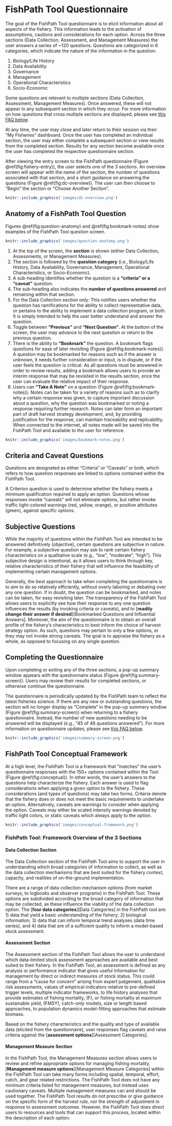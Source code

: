 # FishPath Tool Questionnaire

The goal of the FishPath Tool questionnaire is to elicit information about all aspects of the fishery. This information leads to the activation of assumptions, cautions and considerations for each option. Across the three sections (Data Collection, Assessment, and Management Measures) the user answers a series of ~120 questions. Questions are categorized in 6 categories, which indicate the nature of the information in the question:

1. Biology/Life History
2. Data Availability
3. Governance
4. Management 
5. Operational Characteristics
6. Socio-Economic

Some questions are relevant to multiple sections (Data Collection, Assessment, Management Measures). Once answered, these will not appear in any subsequent section in which they occur. For more information on how questions that cross multiple sections are displayed, please see [this FAQ below](#faq-question-numbering).

At any time, the user may close and later return to their session via their “My Fisheries” dashboard. Once the user has completed an individual section, the user may either complete a subsequent section or view results from the completed section. Results for any section become available once the user has completed the respective questionnaire section. 

After viewing the entry screen to the FishPath questionnaire (Figure \@ref(fig:fishery-entry)), the user selects one of the 3 sections. An overview screen will appear with the name of the section, the number of questions associated with that section, and a short guidance on answering the questions (Figure \@ref(fig:dc-overview)). The user can then choose to “Begin” the section or “Choose Another Section”.

```r
knitr::include_graphics('images/dc-overview.png')
```

## Anatomy of a FishPath Tool Question
Figures \@ref(fig:question-anatomy) and \@ref(fig:bookmark-notes) show examples of the FishPath Tool question screen.

 ```r
knitr::include_graphics('images/question-anatomy.png')
```

1.	At the top of the screen, the **section** is shown (either Data Collection, Assessments, or Management Measures). 
2.	The section is followed by the **question category** (i.e., Biology/Life History, Data Availability, Governance, Management, Operational Characteristics, or Socio-Economic). 
3.	A sub-heading identifies whether the question is a **“criteria” or a “caveat”** question.
4.	The sub-heading also indicates the **number of questions answered** and remaining within that section. 
5.	For the Data Collection section only: This notifies users whether the question has ramifications for the ability to collect representative data, or pertains to the ability to implement a data collection program, or both. It is simply intended to help the user better understand and answer the question.
6. Toggle between **“Previous”** and **“Next Question”**. At the bottom of the screen, the user may advance to the next question or return to the previous question.
7.	There is the ability to **“Bookmark”** the question. A bookmark flags questions for ease of later revisiting (Figure \@ref(fig:bookmark-notes)). A question may be bookmarked for reasons such as if the answer is unknown, it needs further consideration or input, is in dispute, or if the user feels the question is critical. As all questions must be answered in order to review results, adding a bookmark allows users to provide an interim response that may be revisited in the results section, once the user can evaluate the relative impact of their response.
8.	Users can **“Take A Note”** on a question (Figure \@ref(fig:bookmark-notes)). Notes can be taken for a variety of reasons such as to clarify why a certain response was given, to capture important discussion about a question, why the question was bookmarked or noting a response requiring further research. Notes can later form an important part of draft harvest strategy development, and, by providing justification for the response, can maintain traceability and replicability. When connected to the internet, all notes made will be saved into the FishPath Tool and available to the user for reference.


 ```r
knitr::include_graphics('images/bookmark-notes.png')
```

## Criteria and Caveat Questions
Questions are designated as either “Criteria” or “Caveats” or both, which refers to how question responses are linked to options contained within the FishPath Tool.

A Criterion question is used to determine whether the fishery meets a minimum qualification required to apply an option. Questions whose responses invoke “caveats” will not eliminate options, but rather invoke traffic light-colored warnings (red, yellow, orange), or positive attributes (green), against specific options.


## Subjective Questions

While the majority of questions within the FishPath Tool are intended to be answered definitively (objective), certain questions are subjective in nature. For example, a subjective question may ask to rank certain fishery characteristics on a qualitative scale (e.g., “low”, “moderate”, “high”). This subjective design is intentional, as it allows users to think through key, relative characteristics of their fishery that will influence the feasibility of implementing certain management options.

Generally, the best approach to take when completing the questionnaire is to aim to do so relatively efficiently, without overly laboring or debating over any one question. If in doubt, the question can be bookmarked, and notes can be taken, for easy revisiting later. The transparency of the FishPath Tool allows users to explicitly see how their response to any one question influences the results (by invoking criteria or caveats), and to [**readily change their answer if desired**][Bookmarked Questions and Influential Answers]. Moreover, the aim of the questionnaire is to obtain an overall profile of the fishery’s characteristics to best inform the choice of harvest strategy option. As such, questions may pertain to only a few options, or they may not invoke strong caveats. The goal is to appraise the fishery as a whole, as opposed to focusing on any single question.

## Completing the Questionnaire
Upon completing or exiting any of the three sections, a pop-up summary window appears with the questionnaire status (Figure \@ref(fig:summary-screen)). Users may review their results for completed sections, or otherwise continue the questionnaire.

The questionnaire is periodically updated by the FishPath team to reflect the latest fisheries science. If there are any new or outstanding questions, the section will no longer display as “Complete” in the pop-up summary window (Figure \@ref(fig:summary-screen)) when returning to a fishery questionnaire. Instead, the number of new questions needing to be answered will be displayed (e.g., “45 of 46 questions answered”). For more information on questionnaire updates, please see [this FAQ below](#faq-content-updates).

 ```r
knitr::include_graphics('images/summary-screen.png')
```

## FishPath Tool Conceptual Framework
At a high level, the FishPath Tool is a framework that “matches” the user’s questionnaire responses with the 150+ options contained within the Tool (Figure \@ref(fig:conceptual)). In other words, the user’s answers to the questions help characterize the fishery. Each answer is used to flag considerations when applying a given option to the fishery. These considerations (and types of questions) may take two forms. Criteria denote that the fishery does or does not meet the basic requirements to undertake an option. Alternatively, caveats are warnings to consider when applying the option. Caveats may either be scaled intensity warnings denoted by traffic light colors, or static caveats which always apply to the option. 

 ```r
knitr::include_graphics('images/conceptual-framework.png')
```

### FishPath Tool: Framework Overview of the 3 Sections 

#### Data Collection Section

The Data Collection section of the FishPath Tool aims to support the user in understanding which broad categories of information to collect, as well as the data collection mechanisms that are best suited for the fishery context, capacity, and realities of on-the-ground implementation. 

There are a range of data collection mechanism options (from market surveys, to logbooks and observer programs) in the FishPath Tool. These options are subdivided according to the broad category of information that may be collected, as these influence the viability of the data collection option. The [**four data categories**][Data Categories] in the FishPath tool are: 1) data that yield a basic understanding of the fishery; 2) biological information; 3) data that can inform temporal trend analyses (data time series), and 4) data that are of a sufficient quality to inform a model-based stock assessment.

#### Assessment Section

The Assessment section of the FishPath Tool allows the user to understand which data-limited stock assessment approaches are available and best suited to their fishery. In the FishPath Tool, an assessment is defined as any analysis or performance indicator that gives useful information for management by direct or indirect measures of stock status. This could range from a “cause for concern” arising from expert judgement, qualitative risk assessments, values of empirical indicators relative to pre-defined trigger levels, multiple indicator frameworks, to life history analyses that provide estimates of fishing mortality, (F), or fishing mortality at maximum sustainable yield,  (FMSY), catch-only models, size or length based approaches, to population dynamics model-fitting approaches that estimate biomass.

Based on the fishery characteristics and the quality and type of available data (elicited from the questionnaire), user responses flag caveats and raise criteria against the [**assessment options**][Assessment Categories]. 

#### Management Measure Section

In the FishPath Tool, the Management Measures section allows users to review and refine appropriate options for managing fishing mortality. [**Management measure options**][Management Measure Categories] within the FishPath Tool can take many forms including spatial, temporal, effort, catch, and gear related restrictions. The FishPath Tool does not have any minimum criteria listed for management measures, but instead uses cautionary caveats. Multiple management measures can and should be used together. The FishPath Tool results do not prescribe or give guidance on the specific form of the harvest rule, nor the strength of adjustment in response to assessment outcomes. However, the FishPath Tool does direct users to resources and tools that can support this process, located within the description of each option.